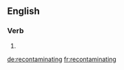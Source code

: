 ==English==

===Verb===
{{head|en}}

# {{present participle of|recontaminate}}

[[de:recontaminating]]
[[fr:recontaminating]]